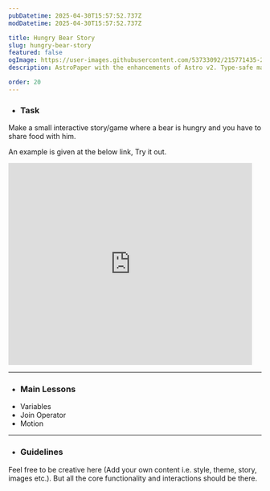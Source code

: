 ```yaml
---
pubDatetime: 2025-04-30T15:57:52.737Z
modDatetime: 2025-04-30T15:57:52.737Z

title: Hungry Bear Story
slug: hungry-bear-story
featured: false
ogImage: https://user-images.githubusercontent.com/53733092/215771435-25408246-2309-4f8b-a781-1f3d93bdf0ec.png
description: AstroPaper with the enhancements of Astro v2. Type-safe markdown contents, bug fixes and better dev experience etc.

order: 20
---
```



- ### Task

Make a small interactive story/game where a bear is hungry and you have to share food with him.

An example is given at the below link, Try it out.

<LinkMd href="https://scratch.mit.edu/projects/1144054352" title="Scratch Project Link" />

<div class="scratch-project-preview-container">
    <iframe src="https://scratch.mit.edu/projects/1144054352/embed" allowtransparency="true" width="485" height="402" frameborder="0" scrolling="no" allowfullscreen></iframe>
</div>

---

- ### Main Lessons

<ul class="dash-ul">
    <li>Variables</li>
    <li>Join Operator</li>
    <li>Motion</li>
</ul>

---

- ### Guidelines

Feel free to be creative here (Add your own content i.e. style, theme, story, images etc.). But all the core functionality and interactions should be there.